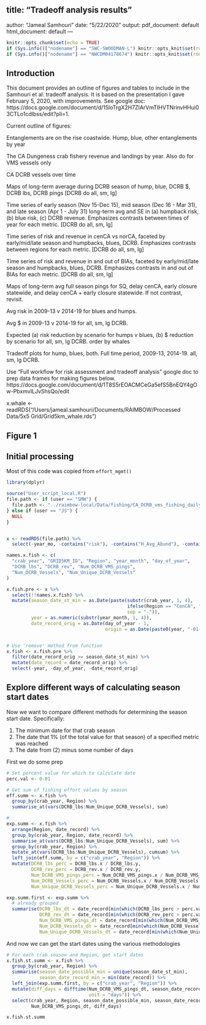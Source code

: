 title: "Tradeoff analysis results"
---
author: "Jameal Samhouri"
date: "5/22/2020"
output:
  pdf_document: default
  html_document: default
---

```r
knitr::opts_chunk$set(echo = TRUE)
if (Sys.info()["nodename"] == "SWC-SWOODMAN-L") knitr::opts_knit$set(root.dir = "../../")
if (Sys.info()["nodename"] == "NWCDM04178674") knitr::opts_knit$set(root.dir = "../../")
```

## Introduction

This document provides an outline of figures and tables to include in the Samhouri et al. tradeoff analysis. It is based on the presentation I gave February 5, 2020, with improvements. See google doc: https://docs.google.com/document/d/15loTrgX2H7ZIArVmTIHVTNrinvHHui03CTLo1cdlbss/edit?pli=1.

Current outline of figures:

Entanglements are on the rise coastwide. Hump, blue, other entanglements by year

The CA Dungeness crab fishery revenue and landings by year. Also do for VMS vessels only

CA DCRB vessels over time

Maps of long-term average during DCRB season of hump, blue, DCRB $, DCRB lbs, DCRB pings [DCRB do all, sm, lg]

Time series of early season (Nov 15-Dec 15), mid season (Dec 16 - Mar 31), and late season (Apr 1 - July 31) long-term avg and SE in (a) humpback risk, (b) blue risk, (c) DCRB revenue. Emphasizes contrasts between times of year for each metric. [DCRB do all, sm, lg]

Time series of risk and revenue in cenCA vs norCA, faceted by early/mid/late season and humpbacks, blues, DCRB. Emphasizes contrasts between regions for each metric. [DCRB do all, sm, lg]

Time series of risk and revenue in and out of BIAs, faceted by early/mid/late season and humpbacks, blues, DCRB. Emphasizes contrasts in and out of BIAs for each metric. [DCRB do all, sm, lg]

Maps of long-term avg full season pings for SQ, delay cenCA, early closure statewide, and delay cenCA + early closure statewide. If not contrast, revisit.

Avg risk in 2009-13 v 2014-19 for blues and humps. 

Avg $ in 2009-13 v 2014-19 for all, sm, lg DCRB.

Expected (a) risk reduction by scenario for humps v blues, (b) $ reduction by scenario for all, sm, lg DCRB. order by whales

Tradeoff plots for hump, blues, both. Full time period, 2009-13, 2014-19. all, sm, lg DCRB.

Use "Full workflow for risk assessment and tradeoff analysis" google doc to prep data frames for making figures below. https://docs.google.com/document/d/1T8S5rEOACMCeGa5efS5BnEQY4gOw-PbxmvILJvShsQo/edit

x.whale <- readRDS("/Users/jameal.samhouri/Documents/RAIMBOW/Processed Data/5x5 Grid/Grid5km_whale.rds")


## Figure 1



## Initial processing

Most of this code was copied from `effort_mgmt()`

```r
library(dplyr)

source("User_script_local.R")
file.path <- if (user == "SMW") {
  file.path <- "../raimbow-local/Data/fishing/CA_DCRB_vms_fishing_daily_2009-2018_fishtix_humpback_blue_whales_grids.RDS"
} else if (user == "JS") {
  NULL
}


x <- readRDS(file.path) %>%
  select(-year_mo, -contains("risk"), -contains("H_Avg_Abund"), -contains("Blue_")) 

names.x.fish <- c(
  "crab_year", "GRID5KM_ID", "Region", "year_month", "day_of_year",
  "DCRB_lbs", "DCRB_rev", "Num_DCRB_VMS_pings", 
  "Num_DCRB_Vessels", "Num_Unique_DCRB_Vessels"
)

x.fish.pre <- x %>% 
  select(!!names.x.fish) %>%
  mutate(season_date_st_min = as.Date(paste(substr(crab_year, 1, 4), 
                                            ifelse(Region == "CenCA", "11-15", "12-01"), 
                                            sep = "-")), 
         year = as.numeric(substr(year_month, 1, 4)), 
         date_record_orig = as.Date(day_of_year - 1, 
                                    origin = as.Date(paste0(year, "-01-01"))))


# Use 'remove' method from function
x.fish <- x.fish.pre %>% 
  filter(date_record_orig >= season_date_st_min) %>% 
  mutate(date_record = date_record_orig) %>% 
  select(-year, -day_of_year, -date_record_orig)
```

## Explore different ways of calculating season start dates

Now we want to compare different methods for determining the season start date. Specifically:

1. The minimum date for that crab season
2. The date that 1% (of the total value for that season) of a specified metric was reached
3. The date from (2) minus some number of days

First we do some prep

```r
# Set percent value for which to calculate date
perc.val <- 0.01

# Get sum of fishing effort values by season
eff.summ <- x.fish %>% 
  group_by(crab_year, Region) %>% 
  summarise_at(vars(DCRB_lbs:Num_Unique_DCRB_Vessels), sum)

#
exp.summ <- x.fish %>% 
  arrange(Region, date_record) %>% 
  group_by(crab_year, Region, date_record) %>%
  summarise_at(vars(DCRB_lbs:Num_Unique_DCRB_Vessels), sum) %>%
  group_by(crab_year, Region) %>% 
  mutate_at(vars(DCRB_lbs:Num_Unique_DCRB_Vessels), cumsum) %>% 
  left_join(eff.summ, by = c("crab_year", "Region")) %>% 
  mutate(DCRB_lbs_perc = DCRB_lbs.x / DCRB_lbs.y, 
         DCRB_rev_perc = DCRB_rev.x / DCRB_rev.y, 
         Num_DCRB_VMS_pings_perc = Num_DCRB_VMS_pings.x / Num_DCRB_VMS_pings.y, 
         Num_DCRB_Vessels_perc = Num_DCRB_Vessels.x / Num_DCRB_Vessels.y, 
         Num_Unique_DCRB_Vessels_perc = Num_Unique_DCRB_Vessels.x / Num_Unique_DCRB_Vessels.y)

exp.summ.first <- exp.summ %>% 
  # already grouped
  summarise(DCRB_lbs_dt = date_record[min(which(DCRB_lbs_perc > perc.val))], 
            DCRB_rev_dt = date_record[min(which(DCRB_rev_perc > perc.val))], 
            Num_DCRB_VMS_pings_dt = date_record[min(which(Num_DCRB_VMS_pings_perc > perc.val))], 
            Num_DCRB_Vessels_dt = date_record[min(which(Num_DCRB_Vessels_perc > perc.val))], 
            Num_Unique_DCRB_Vessels_dt = date_record[min(which(Num_Unique_DCRB_Vessels_perc > perc.val))])
```

And now we can get the start dates using the various methodologies

```r
# For each crab season and Region, get start dates
x.fish.st.summ <- x.fish %>% 
  group_by(crab_year, Region) %>% 
  summarise(season_date_possible_min = unique(season_date_st_min), 
            season_date_record_min = min(date_record)) %>% 
  left_join(exp.summ.first, by = c("crab_year", "Region")) %>% 
  mutate(diff_days = difftime(Num_DCRB_VMS_pings_dt, season_date_record_min, 
                              unit = "days")) %>% 
  select(crab_year, Region, season_date_possible_min, season_date_record_min, 
         Num_DCRB_VMS_pings_dt, diff_days)

x.fish.st.summ
```
